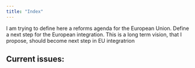 ```yaml
---
title: "Index"
---
```


I am trying to define here a reforms agenda for the European Union. 
Define a next step for the European integration.
This is a long term vision, that I propose, should become next step in EU integratrion

Current issues:
- 